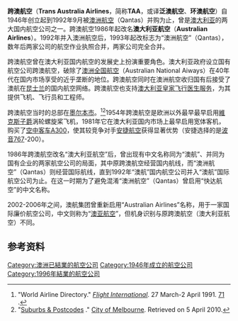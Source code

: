 {{Infobox airline
| airline       = 跨澳航空 <br> Trans Australia Airlines
| logo          = 
| logo_size     = 
| IATA           = TN
| ICAO           = TAA
| callsign       = TRANSAIR
| founded        = 1946年2月8日
| commenced      = 1946年9月9日
| ceased         = 1994年4月
| hubs           = [[墨尔本机场|墨尔本机场]] （1947-1971年为艾森顿机场（Essendon Airport））
| focus_cities   =
| frequent_flyer =
| lounge         =
| alliance       =
| subsidiaries   =
| fleet_size     =
| destinations   =
| parent         = 澳大利亚国家航空委员会（Australian National Airlines Commission）
| headquarters   = [[澳大利亚|澳大利亚]][[维多利亚州|维多利亚州]][[墨尔本市|墨尔本市]]
| key_people     =
| company_slogan = Fly the Friendly Way<br>The way we do the things we do<br>'It's Your TAA'
| website        =
}}

'''跨澳航空'''（'''Trans Australia Airlines'''，简称'''TAA'''，或译'''泛澳航空'''、'''环澳航空'''）自1946年创立起到1992年9月被[[澳洲航空|澳洲航空]]（Qantas）并购为止，曾是[[澳大利亚|澳大利亚]]的两大国内航空公司之一。跨澳航空1986年起改名'''澳大利亚航空'''（'''Australian Airlines'''）。1992年并入澳洲航空后，1993年起改标志为“澳洲航空”（Qantas），数年后两家公司的航空作业执照合并，两家公司完全合并。

跨澳航空曾在澳大利亚国内航空的发展史上扮演重要角色。澳大利亚政府设立国有航空公司跨澳航空，破除了[[澳洲全国航空|澳洲全国航空]]（Australian National Aiways）在40年代在国内市场享受的近乎垄断的地位。跨澳航空同时在澳洲航空收归国有后接受了澳航在[[昆士兰|昆士兰]]的国内航空网络。跨澳航空也支持[[澳大利亚皇家飞行医生服务|澳大利亚皇家飞行医生服务]]，为其提供飞机、飞行员和工程师。

跨澳航空当时的总部在[[墨尔本市|墨尔本市]]。<ref>"World Airline Directory." ''[[Flight_International|Flight International]]''. 27 March-2 April 1991. [http://www.flightglobal.com/pdfarchive/view/1991/1991%20-%200753.html?search=%22Trans-Australia%22 71] {{Wayback|url=http://www.flightglobal.com/pdfarchive/view/1991/1991%20-%200753.html?search=%22Trans-Australia%22 |date=20200427012648 }}.</ref><ref>"[http://www.melbourne.vic.gov.au/AboutMelbourne/CityMaps/Documents/City_of_Melbourne_suburb_and_postcode_boundary_map.pdf Suburbs & Postcodes] {{Wayback|url=http://www.melbourne.vic.gov.au/AboutMelbourne/CityMaps/Documents/City_of_Melbourne_suburb_and_postcode_boundary_map.pdf |date=20130616163331 }}." [[City_of_Melbourne|City of Melbourne]]. Retrieved on 5 April 2010.</ref>1954年跨澳航空是欧洲以外最早最早启用[[維克斯子爵|維克斯子爵]]涡轮螺旋桨飞机，1981年它在澳大利亚国内市场上最早启用宽体客机，购买了[[空中客车A300|空中客车A300]]，使其较竞争对手[[安捷航空|安捷航空]]获得显著优势（安捷选择的是[[波音767|波音767]]-200）。

1986年跨澳航空改名“澳大利亚航空”后，曾出现有中文名称同为“澳航”、并同为国有企业的两家航空公司的局面，其中原跨澳航空经营国内航线，而“澳洲航空”（Qantas）则经营国际航线，直到1992年“澳航”国内航空公司并入“澳航”国际航空公司为止。在这一时期为了避免混淆“澳洲航空”（Qantas）曾启用“快达航空”的中文名称。

2002-2006年之间，澳航集团曾重新启用“Australian Airlines”名称，用于一家国际廉价航空公司，中文则称为“[[澳亚航空|澳亚航空]]”，但机身识别与原跨澳航空（澳大利亚航空）不同。

==参考资料==
{{reflist}}

[[Category:澳洲已結業的航空公司|Category:澳洲已結業的航空公司]]
[[Category:1946年成立的航空公司|Category:1946年成立的航空公司]]
[[Category:1996年結業的航空公司|Category:1996年結業的航空公司]]